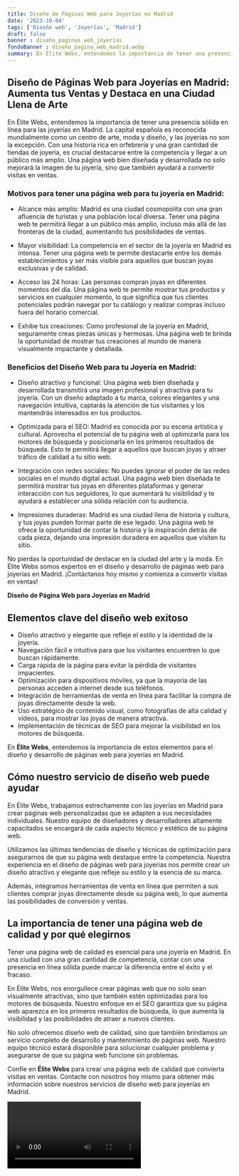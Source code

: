 ```yaml
---
title: Diseño de Páginas Web para Joyerías en Madrid
date: '2023-10-04'
tags: ['Diseño web', 'Joyerías', 'Madrid']
draft: false
banner : diseño_paginas_web_joyerías
fondoBanner : diseño_pagina_web_madrid.webp
summary: En Élite Webs, entendemos la importancia de tener una presencia sólida en línea para las joyerías en Madrid. La capital española es reconocida mundialmente como un centro de arte, moda y diseño, y las joyerías no son la excepción. Con una historia rica en orfebrería y una gran cantidad de tiendas de joyería, es crucial destacarse entre la competencia y llegar a un público más amplio. Una página web bien diseñada y desarrollada no solo mejorará la imagen de tu joyería, sino que también ayudará a convertir visitas en ventas.
---
```


## Diseño de Páginas Web para Joyerías en Madrid: Aumenta tus Ventas y Destaca en una Ciudad Llena de Arte

En Élite Webs, entendemos la importancia de tener una presencia sólida en línea para las joyerías en Madrid. La capital española es reconocida mundialmente como un centro de arte, moda y diseño, y las joyerías no son la excepción. Con una historia rica en orfebrería y una gran cantidad de tiendas de joyería, es crucial destacarse entre la competencia y llegar a un público más amplio. Una página web bien diseñada y desarrollada no solo mejorará la imagen de tu joyería, sino que también ayudará a convertir visitas en ventas.

### Motivos para tener una página web para tu joyería en Madrid:

- Alcance más amplio: Madrid es una ciudad cosmopolita con una gran afluencia de turistas y una población local diversa. Tener una página web te permitirá llegar a un público más amplio, incluso más allá de las fronteras de la ciudad, aumentando tus posibilidades de ventas.

- Mayor visibilidad: La competencia en el sector de la joyería en Madrid es intensa. Tener una página web te permite destacarte entre los demás establecimientos y ser más visible para aquellos que buscan joyas exclusivas y de calidad.

- Acceso las 24 horas: Las personas compran joyas en diferentes momentos del día. Una página web te permite mostrar tus productos y servicios en cualquier momento, lo que significa que tus clientes potenciales podrán navegar por tu catálogo y realizar compras incluso fuera del horario comercial.

- Exhibe tus creaciones: Como profesional de la joyería en Madrid, seguramente creas piezas únicas y hermosas. Una página web te brinda la oportunidad de mostrar tus creaciones al mundo de manera visualmente impactante y detallada.

### Beneficios del Diseño Web para tu Joyería en Madrid:

- Diseño atractivo y funcional: Una página web bien diseñada y desarrollada transmitirá una imagen profesional y atractiva para tu joyería. Con un diseño adaptado a tu marca, colores elegantes y una navegación intuitiva, captarás la atención de tus visitantes y los mantendrás interesados en tus productos.

- Optimizada para el SEO: Madrid es conocida por su escena artística y cultural. Aprovecha el potencial de tu página web al optimizarla para los motores de búsqueda y posicionarla en los primeros resultados de búsqueda. Esto te permitirá llegar a aquellos que buscan joyas y atraer tráfico de calidad a tu sitio web.

- Integración con redes sociales: No puedes ignorar el poder de las redes sociales en el mundo digital actual. Una página web bien diseñada te permitirá mostrar tus joyas en diferentes plataformas y generar interacción con tus seguidores, lo que aumentará tu visibilidad y te ayudará a establecer una sólida relación con tu audiencia.

- Impresiones duraderas: Madrid es una ciudad llena de historia y cultura, y tus joyas pueden formar parte de ese legado. Una página web te ofrece la oportunidad de contar la historia y la inspiración detrás de cada pieza, dejando una impresión duradera en aquellos que visiten tu sitio.

No pierdas la oportunidad de destacar en la ciudad del arte y la moda. En Élite Webs somos expertos en el diseño y desarrollo de páginas web para joyerías en Madrid. ¡Contáctanos hoy mismo y comienza a convertir visitas en ventas!

<GifSeo />

<Cta />

**Diseño de Página Web para Joyerías en Madrid**

## Elementos clave del diseño web exitoso

- Diseño atractivo y elegante que refleje el estilo y la identidad de la joyería.
- Navegación fácil e intuitiva para que los visitantes encuentren lo que buscan rápidamente.
- Carga rápida de la página para evitar la pérdida de visitantes impacientes.
- Optimización para dispositivos móviles, ya que la mayoría de las personas acceden a internet desde sus teléfonos.
- Integración de herramientas de venta en línea para facilitar la compra de joyas directamente desde la web.
- Uso estratégico de contenido visual, como fotografías de alta calidad y vídeos, para mostrar las joyas de manera atractiva.
- Implementación de técnicas de SEO para mejorar la visibilidad en los motores de búsqueda.

En **Élite Webs**, entendemos la importancia de estos elementos para el diseño y desarrollo de páginas web para joyerías en Madrid.

## Cómo nuestro servicio de diseño web puede ayudar

En Élite Webs, trabajamos estrechamente con las joyerías en Madrid para crear páginas web personalizadas que se adapten a sus necesidades individuales. Nuestro equipo de diseñadores y desarrolladores altamente capacitados se encargará de cada aspecto técnico y estético de su página web.

Utilizamos las últimas tendencias de diseño y técnicas de optimización para asegurarnos de que su página web destaque entre la competencia. Nuestra experiencia en el diseño de páginas web para joyerías nos permite crear un diseño atractivo y elegante que refleje su estilo y la esencia de su marca.

Además, integramos herramientas de venta en línea que permiten a sus clientes comprar joyas directamente desde su página web, lo que aumenta las posibilidades de conversión y ventas.

## La importancia de tener una página web de calidad y por qué elegirnos

Tener una página web de calidad es esencial para una joyería en Madrid. En una ciudad con una gran cantidad de competencia, contar con una presencia en línea sólida puede marcar la diferencia entre el éxito y el fracaso.

En Élite Webs, nos enorgullece crear páginas web que no solo sean visualmente atractivas, sino que también estén optimizadas para los motores de búsqueda. Nuestro enfoque en el SEO garantiza que su página web aparezca en los primeros resultados de búsqueda, lo que aumenta la visibilidad y las posibilidades de atraer a nuevos clientes.

No solo ofrecemos diseño web de calidad, sino que también brindamos un servicio completo de desarrollo y mantenimiento de páginas web. Nuestro equipo técnico estará disponible para solucionar cualquier problema y asegurarse de que su página web funcione sin problemas.

Confíe en **Élite Webs** para crear una página web de calidad que convierta visitas en ventas. Contacte con nosotros hoy mismo para obtener más información sobre nuestros servicios de diseño web para joyerías en Madrid.

<Video />

<CtaBot job='Joyerías' city='Madrid'/>

<Gmaps query='Madrid+españa+maps' />